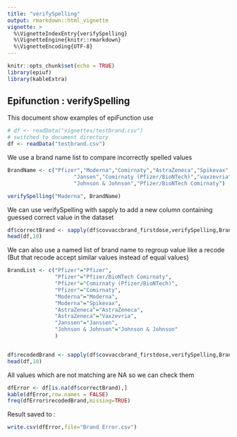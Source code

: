 ```yaml
---
title: "verifySpelling"
output: rmarkdown::html_vignette
vignette: >
  %\VignetteIndexEntry{verifySpelling}
  %\VignetteEngine{knitr::rmarkdown}
  %\VignetteEncoding{UTF-8}
---
```


```r
knitr::opts_chunk$set(echo = TRUE)
library(epiuf)
library(kableExtra)

```

## Epifunction : verifySpelling 

This document show examples of epiFunction use
```r

# df <- readData("vignettes/testbrand.csv")
# switched to document directory 
df <- readData("testbrand.csv") 

```

We use a brand name list to compare incorrectly spelled values

```r

BrandName <- c("Pfizer","Moderna","Comirnaty","AstraZeneca","Spikevax",
                     "Jansen","Comirnaty (Pfizer/BioNTech)","vaxzevria",
                     "Johnson & Johnson","Pfizer/BioNTech Comirnaty")

verifySpelling("Maderna", BrandName)

```

We can use verifySpelling with sapply to add a new column containing guessed correct value in the dataset 
```r

df$correctBrand <- sapply(df$covvaccbrand_firstdose,verifySpelling,BrandName,ErrPerc=0.4)
head(df,10)
```
We can also use a named list of brand name to regroup value like a recode 
(But that recode accept similar values instead of equal values)

```r

BrandList <- c("Pfizer"="Pfizer",
               "Pfizer"="Pfizer/BioNTech Comirnaty",
               "Pfizer"="Comirnaty (Pfizer/BioNTech)",
               "Pfizer"="Comirnaty",
               "Moderna"="Moderna",
               "Moderna"="Spikevax",
               "AstraZeneca"="AstraZeneca",
               "AstraZeneca"="Vaxzevria",
               "Janssen"="Janssen",
               "Johnson & Johnson"="Johnson & Johnson"
               )


df$recodedBrand <- sapply(df$covvaccbrand_firstdose,verifySpelling,BrandList,ErrPerc=0.4)
head(df,10)


```

All values which are not matching are NA so we can check them 

```r

dfError <- df[is.na(df$correctBrand),]
kable(dfError,row.names = FALSE) 
freq(dfError$recodedBrand,missing=TRUE)

```



Result saved to :
```r
write.csv(dfError,file="Brand Error.csv")

```





